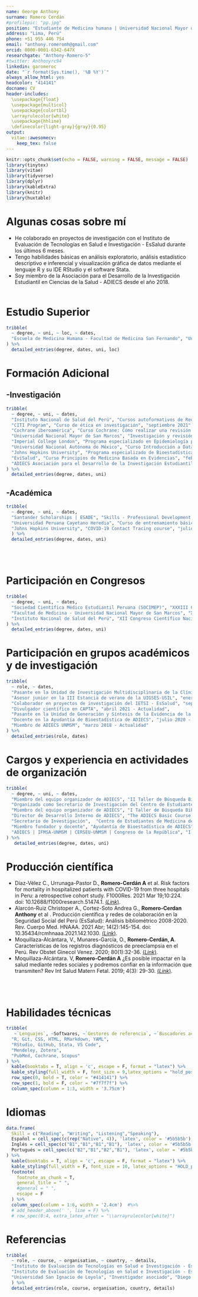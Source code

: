 ```yaml
---
name: George Anthony
surname: Romero Cerdán
#profilepic: "pp.jpg"
position: "Estudiante de Medicina humana | Universidad Nacional Mayor de San Marcos"
address: "Lima, Perú"
phone: +51 955 446 754
email: "anthony.romeromh@gmail.com"
orcid: 0000-0001-6342-647X
researchgate: "Anthony-Romero-5"
#twitter: Anthonyrc94
linkedin: garomeroc
date: "`r format(Sys.time(), '%B %Y')`"
always_allow_html: yes
headcolor: "414141"
docname: CV
header-includes:
  \usepackage{float}
  \usepackage{multicol}
  \usepackage{colortbl}
  \arrayrulecolor{white}
  \usepackage{hhline}
  \definecolor{light-gray}{gray}{0.95}
output: 
  vitae::awesomecv:
    keep_tex: false
---
```


```r
knitr::opts_chunk$set(echo = FALSE, warning = FALSE, message = FALSE)
library(tinytex)
library(vitae)
library(tidyverse)
library(dplyr)
library(kableExtra)
library(knitr)
library(huxtable)
```

# Algunas cosas sobre mí

* He colaborado en proyectos de investigación con el Instituto de Evaluación de Tecnologías en Salud e Investigación - EsSalud durante los últimos 6 meses. <br>
* Tengo habilidades básicas en análisis exploratorio, análisis estadístico descriptivo e inferencial y visualización gráfica de datos mediante el lenguaje R y su IDE RStudio y el software Stata.<br>
* Soy miembro de la Asociación para el Desarrollo de la Investigación Estudiantil en Ciencias de la Salud - ADIECS desde el año 2018.<br>
<br>

# Estudio Superior

```r
tribble(
  ~ degree, ~ uni, ~ loc, ~ dates,
  "Escuela de Medicina Humana - Facultad de Medicina San Fernando", "Universidad Nacional Mayor de San Marcos", "Lima, Perú", "Marzo 2018 - Actualidad", 
) %>% 
  detailed_entries(degree, dates, uni, loc)
```

# Formación Adicional

## -Investigación
```r
tribble(
  ~ degree, ~ uni, ~ dates,
  "Instituto Nacional de Salud del Perú", "Cursos autoformativos de Redacción científica, de Redacción de Reporte de Casos y de Elaboración de Protocolos de Investigación en salud", "noviembre 2021",
  "CITI Program", "Curso de ética en investigación", "septiembre 2021",
  "Cochrane iberoamérica", "Curso Cochrane: Cómo realizar una revisión sobre intervenciones", "diciembre 2020",
  "Universidad Nacional Mayor de San Marcos", "Investigación y revisión bibliográfica en Scopus", "noviembre 2020",
  "Imperial College London", "Programa especializado en Epidemiología para la Salud pública", "noviembre 2020",
  "Universidad Nacional Autónoma de México", "Curso Introducción a Data Science: Programación Estadística con R", "mayo 2020",
  "Johns Hopkins University", "Programa especializado de Bioestadística en Salud Pública", "febrero 2020",
  "EviSalud", "Curso Principios de Medicina Basada en Evidencias", "febrero 2020",
  "ADIECS Asociación para el Desarrollo de la Investigación Estudiantil en Ciencias de la Salud", "The Adiecs Basic Course of Research (ABC of Research) 2019", "enero-febrero 2019",
) %>% 
  detailed_entries(degree, dates, uni)
```

## -Académica
```r
tribble(
  ~ degree, ~ uni, ~ dates,
  "Santander Scholarships | ESADE", "Skills - Professional Development Program", "abril-mayo 2021",
  "Universidad Peruana Cayetano Heredia", "Curso de entrenamiento básico de COVID-19", "diciembre 2020",
  "Johns Hopkins University", "COVID-19 Contact Tracing course", "julio 2020",
  ) %>% 
  detailed_entries(degree, dates, uni)
```

\pagebreak
<br>
<br>

# Participación en Congresos

```r
tribble(
  ~ degree, ~ uni, ~ dates,
  "Sociedad Científica Médico Estudiantil Peruana (SOCIMEP)", "XXXIII Congreso Científico Nacional - Ucayali", "agosto 2019",
  "Facultad de Medicina - Universidad Nacional Mayor de San Marcos", "XVI Jornadas Científicas Sanfernandinas", "septiembre 2018",
  "Instituto Nacional de Salud del Perú", "XII Congreso Científico Nacional del Instituto Nacional de Salud", "noviembre 2018"
) %>% 
  detailed_entries(degree, dates, uni)
```
 
# Participación en grupos académicos y de investigación

```r
tribble(
  ~ role, ~ dates,
  "Pasante en la Unidad de Investigación Multidisciplinaria de la Clínica Avendaño", "enero-febrero 2022",
  "Asesor junior en la III Estancia de verano de la UIGSES-USIL", "enero-febrero 2022",
  "Colaborador en proyectos de investigación del IETSI - EsSalud", "septiembre 2021 - Actualidad",
  "Divulgador científico en CAPTA", "abril 2021 - Actualidad",
  "Pasante en la Unidad de Generación y Síntesis de la Evidencia de la USIL", "enero-febrero 2021",
  "Docente en la Ayudantía de Bioestadística de ADIECS", "julio 2020 - Actualidad",
  "Miembro de ADIECS UNMSM", "marzo 2018 - Actualidad"
) %>% 
  detailed_entries(role, dates)
```

# Cargos y experiencia en actividades de organización

```r
tribble(
  ~ degree, ~ uni, ~ dates,
  "Miembro del equipo organizador de ADIECS", "II Taller de Búsqueda Bibliográfica", "noviembre 2021",
  "Organizado como Secretario de Investigación del Centro de Estudiantes de Medicina de la UNMSM", "Teleconferencia “Telesalud en tiempos de COVID-19: Fundamentos y aplicaciones”", "septiembre 2020",
  "Miembro del equipo organizador de ADIECS", "I Taller de Búsqueda Bibliográfica", "noviembre 2020",
  "Director de Desarrollo Interno de ADIECS", "The ADIECS Basic Course of Research (ABC of Research) 2020", "enero-febrero 2020",
  "Secretario de Investigación",  "Centro de Estudiantes de Medicina de la UNMSM", "enero-diciembre 2020",
  "Miembro fundador y docente", "Ayudantía de Bioestadística de ADIECS", "agosto 2020 - Actualidad",
  "ADIECS | IFMSA-UNMSM | CERSEU-UNMSM | Congreso de la República", "I Conversatorio científico: “COVID-19 y las lecciones aprendidas en 9	diciembre 2020 meses de pandemia”", "diciembre 2020"
) %>% 
   detailed_entries(degree, dates, uni)
```

# Producción científica

- Díaz-Vélez C., Urrunaga-Pastor D., **Romero-Cerdán A** et al. Risk factors for mortality in hospitalized patients with COVID-19 from three hospitals in Peru: a retrospective cohort study. F1000Res. 2021 Mar 19;10:224. doi: 10.12688/f1000research.51474.1. [(*Link*)](https://www.ncbi.nlm.nih.gov/pmc/articles/PMC8207806/). <br>
- Alarcón-Ruiz Christoper A., Cortez-Soto Andrea G., **Romero-Cerdan Anthony** et al . Producción científica y redes de colaboración en la Seguridad Social del Perú (EsSalud): Análisis bibliométrico 2008-2020. Rev. Cuerpo Med. HNAAA. 2021  Abr; 14(2):145-154. doi: 10.35434/rcmhnaaa.2021.142.1030. [(*Link*)](http://www.scielo.org.pe/scielo.php?script=sci_arttext&pid=S2227-47312021000200006&lng=es).<br>
- Moquillaza-Alcántara, V., Munares-García, O., **Romero-Cerdán, A**. Características de los registros diagnósticos de preeclampsia en el Perú. Rev Obstet Ginecol Venez. 2020; 80(1):32-36. [(*Link*)](https://www.researchgate.net/profile/Victor-Moquillaza-Alcantara/publication/340050015_Caracteristicas_de_los_registros_diagnosticos_de_preeclampsia_en_el_Peru/links/5e744cca458515c677c6396a/Caracteristicas-de-los-registros-diagnosticos-de-preeclampsia-en-el-Peru.pdf).<br>
-	Moquillaza-Alcántara. V, **Romero-Cerdán A** ¿Es posible impactar en la salud mediante redes sociales y podremos confiar en la información que transmiten? Rev Int Salud Matern Fetal. 2019; 4(3): 29-30. [(*Link*)](http://ojs.revistamaternofetal.com/index.php/RISMF/article/view/111).<br>

\pagebreak

<br>
<br>

# Habilidades técnicas 

<!--Basado en https://github.com/akirosingh -->

```r
tribble(
   ~`Lenguajes`, ~Softwares, ~`Gestores de referencia`, ~`Buscadores académicos`,
  "R, Git, CSS, HTML, RMarkdown, YAML", 
  "RStudio, GitHub, Stata, VS Code",
  "Mendeley, Zotero",
  "PubMed, Cochrane, Scopus"
) %>%
  kable(booktabs = T, align = 'c', escape = F, format = "latex") %>%
  kable_styling(full_width = F, font_size = 9,latex_options = "hold_position") %>% 
  row_spec(0, bold = T, color = "#414141") %>% 
  row_spec(1, bold = F, color = "#7f7f7f") %>% 
  column_spec(column = 1:3, width = '3.75cm')
```

# Idiomas

<!--Basado en https://github.com/loreabad6  -->

```r

data.frame(
  Skill = c("Reading", "Writing", "Listening","Speaking"),
  Español = cell_spec(c(rep("Native", 4)), 'latex', color = '#5b5b5b'),  
  Inglés = cell_spec(c("B1","B1","B1","B1"), 'latex', color = '#5b5b5b'), 
  Portugués = cell_spec(c("B2","B1","B2","B1"), 'latex', color = '#5b5b5b') 
) %>% 
  kable(booktabs = T, align = 'c', escape = F, format = "latex") %>% 
  kable_styling(full_width = F, font_size = 10, latex_options = "HOLD_position") %>%  
  footnote(
    footnote_as_chunk = T,
    general_title = " ",
    #general = " ",
    escape = F
  ) %>%
  column_spec(column = 1:6, width = '2.4cm')  #%>%
  # add_header_above(' ', line = F) %>%
  # row_spec(0:4, extra_latex_after = "\\arrayrulecolor{white}")

```

# Referencias

```r
tribble(
  ~ role, ~ course, ~ organisation, ~ country, ~ details,
  "Instituto de Evaluación de Tecnologías en Salud e Investigación - EsSalud", "Investigador asociado", "Percy Soto Becerra, MD, MSc(c)", "Lima, Perú", "Celular: +51 977 371 554 | Email: percys1991@gmail.com",
  "Instituto de Evaluación de Tecnologías en Salud e Investigación - EsSalud", "Evaluadora de tecnologías sanitarias", "Paquita Crismalú Díaz Sánchez, MD, MSc(c)", "Lima, Perú", "Celular: +51 961 531 665 | Email: pcdiazs@gmail.com",
  "Universidad San Ignacio de Loyola", "Investigador asociado", "Diego Urrunaga Pastor, MD, MSc(c)", "Lima, Perú", "Celular: +51 980 668 226 | Email: diego.urrunaga.pastor1@gmail.com"
  ) %>% 
  detailed_entries(role, course, organisation, country, details)
```

<!--Repositorio de vitae: https://github.com/mitchelloharawild/vitae -->